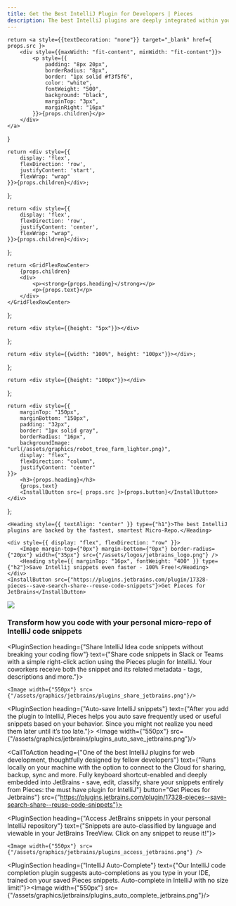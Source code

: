 ```yaml
---
title: Get the Best IntelliJ Plugin for Developers | Pieces
description: The best IntelliJ plugins are deeply integrated within your IDE. Install Pieces - the fastest, smartest AI Assistant for code snippets and screenshots.
---
```


<link rel="canonical" href="https://code.pieces.app/plugins/jetbrains-intellij"/>

    return <a style={{textDecoration: "none"}} target="_blank" href={ props.src }>
        <div style={{maxWidth: "fit-content", minWidth: "fit-content"}}>
            <p style={{
                padding: "8px 20px",
                borderRadius: "8px",
                border: "1px solid #f3f5f6",
                color: "white",
                fontWeight: "500",
                background: "black",
                marginTop: "3px",
                marginRight: "16px"
            }}>{props.children}</p>
        </div>
    </a>
}

    return <div style={{
        display: 'flex',
        flexDirection: 'row',
        justifyContent: 'start',
        flexWrap: "wrap"
    }}>{props.children}</div>;
};

    return <div style={{
        display: 'flex',
        flexDirection: 'row',
        justifyContent: 'center',
        flexWrap: "wrap",
    }}>{props.children}</div>;
};

    return <GridFlexRowCenter>
        {props.children}
        <div>
            <p><strong>{props.heading}</strong></p>
            <p>{props.text}</p>
        </div>
    </GridFlexRowCenter>
};

    return <div style={{height: "5px"}}></div>
};

    return <div style={{width: "100%", height: "100px"}}></div>;
};

    return <div style={{height: "100px"}}></div>
};

    return <div style={{
        marginTop: "150px",
        marginBottom: "150px",
        padding: "32px",
        border: "1px solid gray",
        borderRadius: "16px",
        backgroundImage: "url(/assets/graphics/robot_tree_farm_lighter.png)",
        display: "flex",
        flexDirection: "column",
        justifyContent: "center"
    }}>
        <h3>{props.heading}</h3>
        {props.text}
        <InstallButton src={ props.src }>{props.button}</InstallButton>
    </div>
};

<HeaderSpacer></HeaderSpacer>

<GridFlexRowCenter>

    <Heading style={{ textAlign: "center" }} type={"h1"}>The best IntelliJ plugins are backed by the fastest, smartest Micro-Repo.</Heading>

    <div style={{ display: "flex", flexDirection: "row" }}>
        <Image margin-top={"0px"} margin-bottom={"0px"} border-radius={"20px"} width={"35px"} src={"/assets/logos/jetbrains_logo.png"} />
        <Heading style={{ marginTop: "16px", fontWeight: "400" }} type={"h2"}>Save Intellij snippets even faster - 100% Free!</Heading>
    </div>
    <InstallButton src={"https://plugins.jetbrains.com/plugin/17328-pieces--save-search-share--reuse-code-snippets"}>Get Pieces for JetBrains</InstallButton>
</GridFlexRowCenter>

![](/assets/headers/light/plugin_header_jetbrains.png)

<BodySpacer></BodySpacer>

### Transform how you code with your personal micro-repo of IntelliJ code snippets

<PluginSection heading={"Share IntelliJ Idea code snippets without breaking your coding flow"}
               text={"Share code snippets in Slack or Teams with a simple right-click action using the Pieces plugin for IntelliJ. Your coworkers receive both the snippet and its related metadata - tags, descriptions and more."}>

    <Image width={"550px"} src={"/assets/graphics/jetbrains/plugins_share_jetbrains.png"}/>
</PluginSection>

<BodySpacer></BodySpacer>

<PluginSection heading={"Auto-save IntelliJ snippets"}
               text={"After you add the plugin to IntelliJ, Pieces helps you auto save frequently used or useful snippets based on your behavior. Since you might not realize you need them later until it’s too late."}>
    <Image width={"550px"} src={"/assets/graphics/jetbrains/plugins_auto_save_jetbrains.png"}/>
</PluginSection>

<BodySpacer></BodySpacer>

<CallToAction heading={"One of the best IntelliJ plugins for web development, thoughtfully designed by fellow developers"} text={"Runs locally on your machine with the option to connect to the Cloud for sharing, backup, sync and more. Fully keyboard shortcut-enabled and deeply embedded into JetBrains - save, edit, classify, share your snippets entirely from Pieces: the must have plugin for IntelliJ"} button="Get Pieces for Jetbrains"} src={"https://plugins.jetbrains.com/plugin/17328-pieces--save-search-share--reuse-code-snippets"}></CallToAction>


<BodySpacer></BodySpacer>

<PluginSection heading={"Access JetBrains snippets in your personal IntelliJ repository"}
               text={"Snippets are auto-classified by language and viewable in your JetBrains TreeView. Click on any snippet to reuse it!"}>

    <Image width={"550px"} src={"/assets/graphics/jetbrains/plugins_access_jetbrains.png"} />
</PluginSection>

<BodySpacer></BodySpacer>

<PluginSection heading={"IntelliJ Auto-Complete"}
               text={"Our IntelliJ code completion plugin suggests auto-completions as you type in your IDE, trained on your saved Pieces snippets. Auto-complete in IntelliJ with no size limit!"}><Image width={"550px"}
    src={"/assets/graphics/jetbrains/plugins_auto_complete_jetbrains.png"}/></PluginSection>
